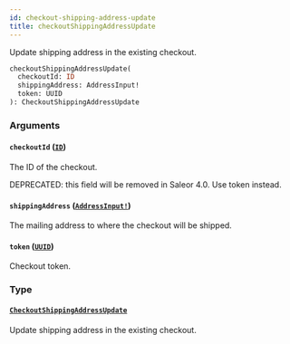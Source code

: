 ```yaml
---
id: checkout-shipping-address-update
title: checkoutShippingAddressUpdate
---
```


Update shipping address in the existing checkout.

```graphql
checkoutShippingAddressUpdate(
  checkoutId: ID
  shippingAddress: AddressInput!
  token: UUID
): CheckoutShippingAddressUpdate

```

### Arguments

#### `checkoutId` ([`ID`](/developer/api-reference/scalars/id))

The ID of the checkout.

DEPRECATED: this field will be removed in Saleor 4.0. Use token instead.

#### `shippingAddress` ([`AddressInput!`](/developer/api-reference/inputs/address-input))

The mailing address to where the checkout will be shipped.

#### `token` ([`UUID`](/developer/api-reference/scalars/uuid))

Checkout token.

### Type

#### [`CheckoutShippingAddressUpdate`](/developer/api-reference/objects/checkout-shipping-address-update)

Update shipping address in the existing checkout.
